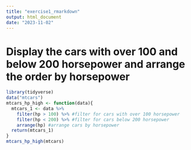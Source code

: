 ```yaml
---
title: "exercise1_rmarkdown"
output: html_document
date: "2023-11-02"
---
```


# Display the cars with over 100 and below 200 horsepower and arrange the order by horsepower

```r
library(tidyverse)
data("mtcars")
mtcars_hp_high <- function(data){
  mtcars_1 <- data %>% 
    filter(hp > 100) %>% #filter for cars with over 100 horsepower
    filter(hp < 200) %>% #filter for cars below 200 horsepower
    arrange(hp) #arrange cars by horsepower
  return(mtcars_1)
}
mtcars_hp_high(mtcars)
```
